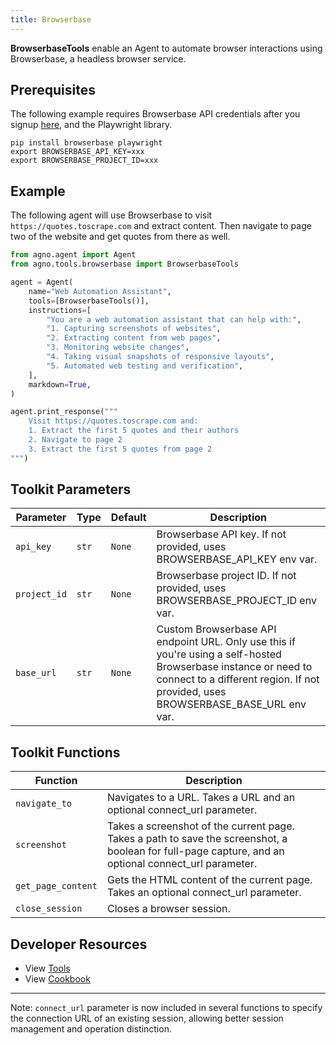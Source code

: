 ```yaml
---
title: Browserbase
---
```


**BrowserbaseTools** enable an Agent to automate browser interactions using Browserbase, a headless browser service.

## Prerequisites

The following example requires Browserbase API credentials after you signup [here](https://www.browserbase.com/), and the Playwright library.

```shell
pip install browserbase playwright
export BROWSERBASE_API_KEY=xxx
export BROWSERBASE_PROJECT_ID=xxx
```


## Example

The following agent will use Browserbase to visit `https://quotes.toscrape.com` and extract content. Then navigate to page two of the website and get quotes from there as well.

```python cookbook/tools/browserbase_tools.py
from agno.agent import Agent
from agno.tools.browserbase import BrowserbaseTools

agent = Agent(
    name="Web Automation Assistant",
    tools=[BrowserbaseTools()],
    instructions=[
        "You are a web automation assistant that can help with:",
        "1. Capturing screenshots of websites",
        "2. Extracting content from web pages",
        "3. Monitoring website changes",
        "4. Taking visual snapshots of responsive layouts",
        "5. Automated web testing and verification",
    ],
    markdown=True,
)

agent.print_response("""
    Visit https://quotes.toscrape.com and:
    1. Extract the first 5 quotes and their authors
    2. Navigate to page 2
    3. Extract the first 5 quotes from page 2
""")
```

## Toolkit Parameters

| Parameter    | Type   | Default | Description                                                                                                                                                                                |
| ------------ | ------ | ------- | ------------------------------------------------------------------------------------------------------------------------------------------------------------------------------------------ |
| `api_key`    | `str`  | `None`  | Browserbase API key. If not provided, uses BROWSERBASE_API_KEY env var.                                                                                                                    |
| `project_id` | `str`  | `None`  | Browserbase project ID. If not provided, uses BROWSERBASE_PROJECT_ID env var.                                                                                                              |
| `base_url`   | `str`  | `None`  | Custom Browserbase API endpoint URL. Only use this if you're using a self-hosted Browserbase instance or need to connect to a different region. If not provided, uses BROWSERBASE_BASE_URL env var. |

## Toolkit Functions

| Function           | Description                                                                                                                                                |
| ------------------ | ---------------------------------------------------------------------------------------------------------------------------------------------------------- |
| `navigate_to`      | Navigates to a URL. Takes a URL and an optional connect_url parameter.                                                                                     |
| `screenshot`       | Takes a screenshot of the current page. Takes a path to save the screenshot, a boolean for full-page capture, and an optional connect_url parameter.       |
| `get_page_content` | Gets the HTML content of the current page. Takes an optional connect_url parameter.                                                                        |
| `close_session`    | Closes a browser session.                                                                                                                                  |

## Developer Resources

- View [Tools](https://github.com/agno-agi/agno/blob/main/libs/agno/agno/tools/browserbase.py)
- View [Cookbook](https://github.com/agno-agi/agno/blob/main/cookbook/tools/browserbase_tools.py)

---

Note: `connect_url` parameter is now included in several functions to specify the connection URL of an existing session, allowing better session management and operation distinction.